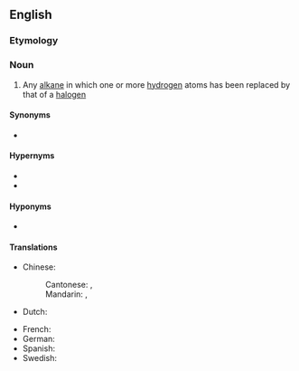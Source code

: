 ==English==
{{wikipedia}}

===Etymology===
{{prefix|lang=en|halo|alkane}}

===Noun===
{{en-noun}}

# {{lb|en|organic chemistry}} Any [[alkane]] in which one or more [[hydrogen]] atoms has been replaced by that of a [[halogen]]

====Synonyms====
* {{l|en|alkyl halide}}

====Hypernyms====
* {{l|en|organohalide}}
* {{l|en|halocarbon}}

====Hyponyms====
* {{l|en|chloroalkane}}

====Translations====
{{trans-top|chemical compound}}
* Chinese:
*: Cantonese: {{t|yue|鹵代烷|sc=Hani}}, {{t|yue|卤代烷|tr=lou5 doi6 jyun4, lou5 doi6 jyun4-2|sc=Hani}}
*: Mandarin: {{t|cmn|鹵代烷|sc=Hani}}, {{t|cmn|卤代烷|tr=lǔdàiwán|sc=Hani}}
* Dutch: {{t|nl|halogeenalkanen}}
{{trans-mid}}
* French: {{t|fr|halogénoalcane|m}}
* German: {{t|de|Halogenalkan}}
* Spanish: {{t|es|haloalcano}}
* Swedish: {{t|sv|halogenalkan|c}}
{{trans-bottom}}
